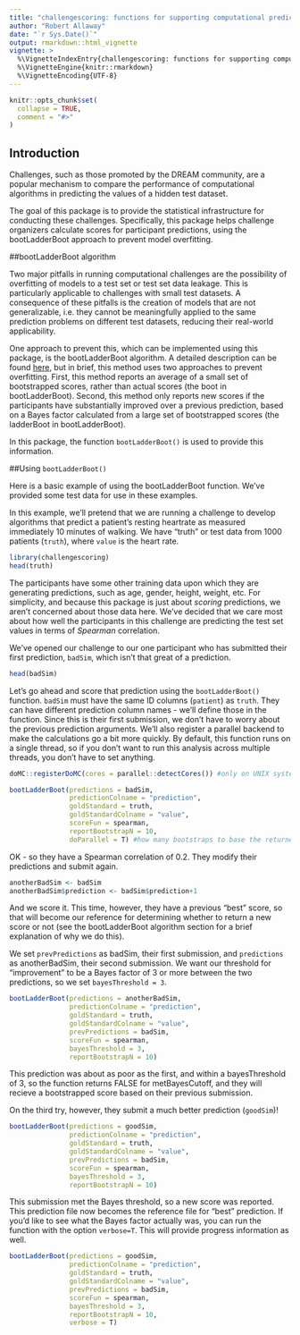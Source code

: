 ```yaml
---
title: "challengescoring: functions for supporting computational prediction challenges."
author: "Robert Allaway"
date: "`r Sys.Date()`"
output: rmarkdown::html_vignette
vignette: >
  %\VignetteIndexEntry{challengescoring: functions for supporting computational prediction challenges.}
  %\VignetteEngine{knitr::rmarkdown}
  %\VignetteEncoding{UTF-8}
---
```


```r
knitr::opts_chunk$set(
  collapse = TRUE,
  comment = "#>"
)
```

## Introduction

Challenges, such as those promoted by the DREAM community, are a popular mechanism to compare the performance of computational algorithms in predicting the values of a hidden test dataset. 

The goal of this package is to provide the statistical infrastructure for conducting these challenges. Specifically, this package helps challenge organizers calculate scores for participant predictions, using the bootLadderBoot approach to prevent model overfitting. 

##bootLadderBoot algorithm

Two major pitfalls in running computational challenges are the possibility of overfitting of models to a test set or test set data leakage. This is particularly applicable to challenges with small test datasets. A consequence of these pitfalls is the creation of models that are not generalizable, i.e. they cannot be meaningfully applied to the same prediction problems on different test datasets, reducing their real-world applicability. 

One approach to prevent this, which can be implemented using this package, is the bootLadderBoot algorithm. A detailed description can be found [here](https://arxiv.org/pdf/1607.00091.pdf), but in brief, this method uses two approaches to prevent overfitting. First, this method reports an average of a small set of bootstrapped scores, rather than actual scores (the boot in bootLadderBoot). Second, this method only reports new scores if the participants have substantially improved over a previous prediction, based on a Bayes factor calculated from a large set of bootstrapped scores (the ladderBoot in bootLadderBoot). 

In this package, the function `bootLadderBoot()` is used to provide this information. 

##Using `bootLadderBoot()`

Here is a basic example of using the bootLadderBoot function. We've provided some test data for use in these examples. 

In this example, we'll pretend that we are running a challenge to develop algorithms that predict a patient's resting heartrate as measured immediately 10 minutes of walking. We have "truth" or test data from 1000 patients (`truth`), where `value` is the heart rate.  

```r
library(challengescoring)
head(truth)
```
The participants have some other training data upon which they are generating predictions, such as age, gender, height, weight, etc. For simplicity, and because this package is just about _scoring_ predictions, we aren't concerned about those data here. We've decided that we care most about how well the participants in this challenge are predicting the test set values in terms of *Spearman* correlation.

We've opened our challenge to our one participant who has submitted their first prediction, `badSim`, which isn't that great of a prediction. 

```r
head(badSim)
```

Let's go ahead and score that prediction using the `bootLadderBoot()` function. `badSim` must have the same ID columns (`patient`) as `truth`. They can have different prediction column names - we'll define those in the function. Since this is their first submission, we don't have to worry about the previous prediction arguments. We'll also register a parallel backend to make the calculations go a bit more quickly. By default, this function runs on a single thread, so if you don't want to run this analysis across multiple threads, you don't have to set anything. 

```r
doMC::registerDoMC(cores = parallel::detectCores()) #only on UNIX systems

bootLadderBoot(predictions = badSim,
               predictionColname = "prediction",
               goldStandard = truth,
               goldStandardColname = "value",
               scoreFun = spearman,
               reportBootstrapN = 10,
               doParallel = T) #how many bootstraps to base the returned score off of
```

OK - so they have a Spearman correlation of 0.2. They modify their predictions and submit again. 

```r
anotherBadSim <- badSim
anotherBadSim$prediction <- badSim$prediction+1
```

And we score it. This time, however, they have a previous "best" score, so that will become our reference for determining whether to return a new score or not (see the bootLadderBoot algorithm section for a brief explanation of why we do this).

We set `prevPredictions` as badSim, their first submission, and `predictions` as anotherBadSim, their second submission. We want our threshold for "improvement" to be a Bayes factor of 3 or more between the two predictions, so we set `bayesThreshold = 3`.

```r
bootLadderBoot(predictions = anotherBadSim,
               predictionColname = "prediction",
               goldStandard = truth,
               goldStandardColname = "value",
               prevPredictions = badSim,
               scoreFun = spearman,
               bayesThreshold = 3,
               reportBootstrapN = 10)
```

This prediction was about as poor as the first, and within a bayesThreshold of 3, so the function returns FALSE for metBayesCutoff, and they will recieve a bootstrapped score based on their previous submission. 

On the third try, however, they submit a much better prediction (`goodSim`)! 

```r
bootLadderBoot(predictions = goodSim,
               predictionColname = "prediction",
               goldStandard = truth,
               goldStandardColname = "value",
               prevPredictions = badSim,
               scoreFun = spearman,
               bayesThreshold = 3,
               reportBootstrapN = 10)
```

This submission met the Bayes threshold, so a new score was reported. This prediction file now becomes the reference file for "best" prediction. If you'd like to see what the Bayes factor actually was, you can run the function with the option `verbose=T`. This will provide progress information as well.

```r
bootLadderBoot(predictions = goodSim,
               predictionColname = "prediction",
               goldStandard = truth,
               goldStandardColname = "value",
               prevPredictions = badSim,
               scoreFun = spearman,
               bayesThreshold = 3,
               reportBootstrapN = 10,
               verbose = T)
```
